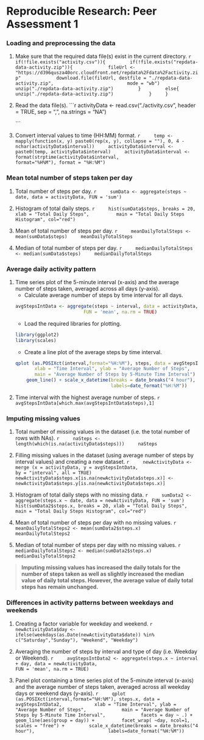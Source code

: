 # Reproducible Research: Peer Assessment 1

### Loading and preprocessing the data

1. Make sure that the required data file(s) exist in the current directory.
    ```r
    if(!file.exists("activity.csv")){
        if(!file.exists("repdata-data-activity.zip")){
            fileUrl <- 
                "https://d396qusza40orc.cloudfront.net/repdata%2Fdata%2Factivity.zip"
            download.file(fileUrl, destfile = "./repdata-data-activity.zip",
                          mode = "wb")
            unzip("./repdata-data-activity.zip")
        }
        else{
            unzip("./repdata-data-activity.zip")    
        }
    }
    ```

2. Read the data file(s).
    ```r
    activityData <- read.csv("./activity.csv", header = TRUE, sep = ",",
                             na.strings = "NA")
    
    ```

3. Convert interval values to time (HH:MM) format.
    ```r
    temp <- mapply(function(x, y) paste0(rep(x, y), collapse = ""), 0, 4 - 
                       nchar(activityData$interval))
    activityData$interval <- paste0(temp, activityData$interval)
    activityData$interval <- format(strptime(activityData$interval,
                                                format="%H%M"), format = "%H:%M")
    ```


### Mean total number of steps taken per day

1. Total number of steps per day.
    ```r
    sumData <- aggregate(steps ~ date, data = activityData, FUN = 'sum')
    ```

2. Histogram of total daily steps.
    ```r
    hist(sumData$steps, breaks = 20, xlab = "Total Daily Steps",
         main = "Total Daily Steps Histogram", col="red")
    ```

3. Mean of total number of steps per day.
    ```r
    meanDailyTotalSteps <- mean(sumData$steps)
    meanDailyTotalSteps
    ```

4. Median of total number of steps per day.
    ```r
    medianDailyTotalSteps <- median(sumData$steps)
    medianDailyTotalSteps
    ```


### Average daily activity pattern

1. Time series plot of the 5-minute interval (x-axis) and the average number of steps taken, averaged across all days (y-axis).
    + Calculate average number of steps by time interval for all days.
    ```r
    avgStepsIntData <- aggregate(steps ~ interval, data = activityData, 
                             FUN = 'mean', na.rm = TRUE)
    ```
    + Load the required libraries for plotting.
    ```r
    library(ggplot2)
    library(scales)
    ```
    + Create a line plot of the average steps by time interval.
    ```r
    qplot (as.POSIXct(interval,format="%H:%M"), steps, data = avgStepsIntData, 
           xlab = "Time Interval", ylab = "Average Number of Steps", 
           main = "Average Number of Steps by 5-Minute Time Interval") +
        geom_line() + scale_x_datetime(breaks = date_breaks("4 hour"), 
                                       labels=date_format("%H:%M"))
    ```

2. Time interval with the highest average number of steps.
    ```r
    avgStepsIntData[which.max(avgStepsIntData$steps),1]
    ```


### Imputing missing values

1. Total number of missing values in the dataset (i.e. the total number of rows with NAs).
    ```r
    naSteps <- length(which(is.na(activityData$steps)))
    naSteps
    ```

2. Filling missing values in the dataset (using average number of steps by interval values) and creating a new dataset.
    ```r
    newActivityData <- merge (x = activityData, y = avgStepsIntData, 
                              by = "interval", all = TRUE)
    newActivityData$steps.x[is.na(newActivityData$steps.x)] <- 
        newActivityData$steps.y[is.na(newActivityData$steps.x)]
    ```

3. Histogram of total daily steps with no missing data.
    ```r
    sumData2 <- aggregate(steps.x ~ date, data = newActivityData, FUN = 'sum')
    hist(sumData2$steps.x, breaks = 20, xlab = "Total Daily Steps",
         main = "Total Daily Steps Histogram", col="red")
    ```

4. Mean of total number of steps per day with no missing values.
    ```r
    meanDailyTotalSteps2 <- mean(sumData2$steps.x)
    meanDailyTotalSteps2
    ```

5. Median of total number of steps per day with no missing values.
    ```r
    medianDailyTotalSteps2 <- median(sumData2$steps.x)
    medianDailyTotalSteps2
    ```

>**Imputing missing values has increased the daily totals for the number of steps
 taken as well as slightly increased the median value of daily total steps. 
 However, the average value of daily total steps has remain unchanged.**


### Differences in activity patterns between weekdays and weekends

1. Creating a factor variable for weekday and weekend.
    ```r
    newActivityData$day <- ifelse(weekdays(as.Date(newActivityData$date)) %in%
                                      c("Saturday","Sunday"), "Weekend", "Weekday")
    ```

2. Averaging the number of steps by interval and type of day (i.e. Weekday or 
Weekend).
    ```r
    avgStepsIntData2 <- aggregate(steps.x ~ interval + day, data = newActivityData,
                                  FUN = 'mean', na.rm = TRUE)
    ```

3. Panel plot containing a time series plot of the 5-minute interval (x-axis) 
and the average number of steps taken, averaged across all weekday days or 
weekend days (y-axis).
    ```r
    qplot (as.POSIXct(interval,format="%H:%M"), steps.x, data = avgStepsIntData2,
           xlab = "Time Interval", ylab = "Average Number of Steps", 
           main = "Average Number of Steps by 5-Minute Time Interval", 
           facets = day ~ .) + geom_line(aes(group = day)) + 
        facet_wrap( ~day, ncol=1, scales = "free") +
        scale_x_datetime(breaks = date_breaks("4 hour"), 
                         labels=date_format("%H:%M"))
    ```
